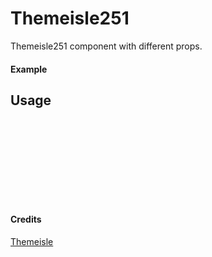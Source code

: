 
<Meta of={Themeisle251} title="Themeisle/Themeisle251" />

# Themeisle251

Themeisle251 component with different props.

#### Example

<Canvas of={Themeisle251.Primary} />

## Usage

```ts
import { Themeisle251 } from "yadl-ui";

const Example = () => {
  return (
      <Themeisle251 />
  );
};

export default Example;
```

#### Credits
[Themeisle](https://themeisle.com/illustrations/)
